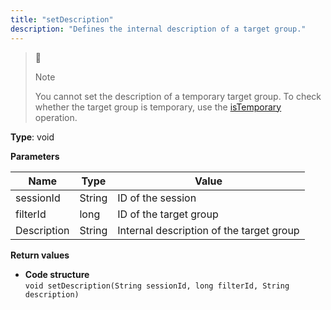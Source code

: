 ```yaml
---
title: "setDescription"
description: "Defines the internal description of a target group."
---
```


> 📘
> 
> Note
> 
> You cannot set the description of a temporary target group. To check whether the target group is temporary, use the [isTemporary](/optimizely-campaign/docs/istemporary) operation.

**Type**: void

**Parameters**

| Name        | Type   | Value                                    |
| ----------- | ------ | ---------------------------------------- |
| sessionId   | String | ID of the session                        |
| filterId    | long   | ID of the target group                   |
| Description | String | Internal description of the target group |

**Return values**

* **Code structure**  
`void setDescription(String sessionId, long filterId, String description)  
`